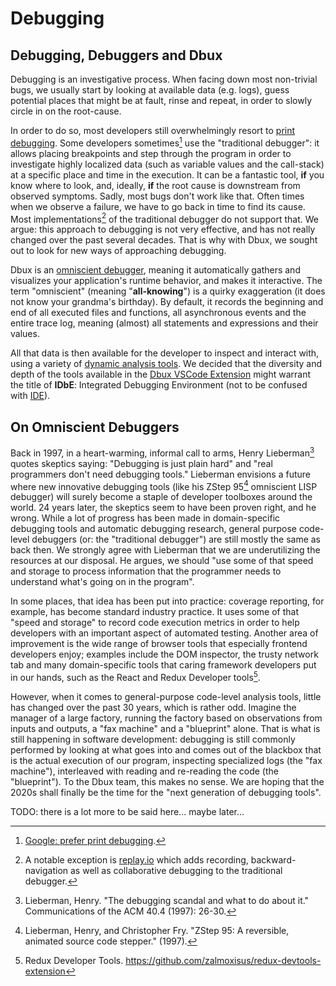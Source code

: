 # Debugging

## Debugging, Debuggers and Dbux

Debugging is an investigative process. When facing down most non-trivial bugs, we usually start by looking at available data (e.g. logs), guess potential places that might be at fault, rinse and repeat, in order to slowly circle in on the root-cause.

In order to do so, most developers still overwhelmingly resort to [print debugging](https://www.google.com/search?q=print+debugging). Some developers sometimes[^1] use the "traditional debugger": it allows placing breakpoints and step through the program in order to investigate highly localized data (such as variable values and the call-stack) at a specific place and time in the execution. It can be a fantastic tool, **if** you know where to look, and, ideally, **if** the root cause is downstream from observed symptoms. Sadly, most bugs don't work like that. Often times when we observe a failure, we have to go back in time to find its cause. Most implementations[^2] of the traditional debugger do not support that.
We argue: this approach to debugging is not very effective, and has not really changed over the past several decades. That is why with Dbux, we sought out to look for new ways of approaching debugging.

Dbux is an [omniscient debugger](https://scholar.google.com/scholar?hl=en&as_sdt=0%2C5&q=omniscient+debugger), meaning it automatically gathers and visualizes your application's runtime behavior, and makes it interactive. The term "omniscient" (meaning "**all-knowing**") is a quirky exaggeration (it does not know your grandma's birthday). By default, it records the beginning and end of all executed files and functions, all asynchronous events and the entire trace log, meaning (almost) all statements and expressions and their values.

All that data is then available for the developer to inspect and interact with, using a variety of [dynamic analysis tools](./dbux-features/). We decided that the diversity and depth of the tools available in the [Dbux VSCode Extension](./tools-and-configuration/01-dbux-code.mdx) might warrant the title of **IDbE**: Integrated Debugging Environment (not to be confused with [IDE](https://en.wikipedia.org/wiki/Integrated_development_environment)).


## On Omniscient Debuggers

Back in 1997, in a heart-warming, informal call to arms, Henry Lieberman[^3] quotes skeptics saying: "Debugging is just plain hard" and "real programmers don't need debugging tools." Lieberman envisions a future where new innovative debugging tools (like his ZStep 95[^4] omniscient LISP debugger) will surely become a staple of developer toolboxes around the world. 24 years later, the skeptics seem to have been proven right, and he wrong. While a lot of progress has been made in domain-specific debugging tools and automatic debugging research, general purpose code-level debuggers (or: the "traditional debugger") are still mostly the same as back then. We strongly agree with Lieberman that we are underutilizing the resources at our disposal. He argues, we should "use some of that speed and storage to process information that the programmer needs to understand what's going on in the program".

In some places, that idea has been put into practice: coverage reporting, for example, has become standard industry practice. It uses some of that "speed and storage" to record code execution metrics in order to help developers with an important aspect of automated testing. Another area of improvement is the wide range of browser tools that especially frontend developers enjoy; examples include the DOM inspector, the trusty network tab and many domain-specific tools that caring framework developers put in our hands, such as the React and Redux Developer tools[^5].

However, when it comes to general-purpose code-level analysis tools, little has changed over the past 30 years, which is rather odd. Imagine the manager of a large factory, running the factory based on observations from inputs and outputs, a "fax machine" and a "blueprint" alone. That is what is still happening in software development: debugging is still commonly performed by looking at what goes into and comes out of the blackbox that is the actual execution of our program, inspecting specialized logs (the "fax machine"), interleaved with reading and re-reading the code (the "blueprint"). To the Dbux team, this makes no sense. We are hoping that the 2020s shall finally be the time for the "next generation of debugging tools".

TODO: there is a lot more to be said here... maybe later...

<!-- TODO(re-write + move this)  Some of that data comprises already existing inputs and outputs of the program, sometimes data is produced from a properly reported error, sometimes, we have next to no information, e.g. when staring at a silent console of a server that just gives us the wrong data, when looking at an empty page on the frontend or when looking at syntax errors that only occurred after webpacking/bundling. -->

<!-- ## Dynamic Dynamic Analysis

TODO


## Omniscient Debuggers

TODO

## Integrated Debugging Environment {#idbe}

TODO -->


[^1]: [Google: prefer print debugging](https://www.google.com/search?q=developers+prefer+print+debugging&hl=en).
[^2]: A notable exception is [replay.io](https://www.replay.io/) which adds recording, backward-navigation as well as collaborative debugging to the traditional debugger.
[^3]: Lieberman, Henry. "The debugging scandal and what to do about it." Communications of the ACM 40.4 (1997): 26-30.
[^4]: Lieberman, Henry, and Christopher Fry. "ZStep 95: A reversible, animated source code stepper." (1997).
[^5]: Redux Developer Tools. https://github.com/zalmoxisus/redux-devtools-extension
